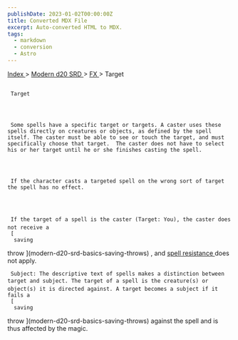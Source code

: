 ```yaml
---
publishDate: 2023-01-02T00:00:00Z
title: Converted MDX File
excerpt: Auto-converted HTML to MDX.
tags:
  - markdown
  - conversion
  - Astro
---
```







[
      Index
     ](-index)
     >
     [
      Modern d20 SRD
     ](modern-d20-srd-index)
     >
     [
      FX
     ](modern-d20-srd-fx-index)
     > Target
    





## 
     Target
    



     Some spells have a specific target or targets. A caster uses these spells directly on creatures or objects, as defined by the spell itself. The caster must be able to see or touch the target, and must specifically choose that target.  The caster does not have to select his or her target until he or she finishes casting the spell.
    



     If the character casts a targeted spell on the wrong sort of target the spell has no effect.
    



     If the target of a spell is the caster (Target: You), the caster does not receive a
     [
      saving
throw
     ](modern-d20-srd-basics-saving-throws)
     , and
     [
      spell
resistance
     ](modern-d20-srd-special-abilities-spell-resistance)
     does not apply.
    



     Subject: The descriptive text of spells makes a distinction between target and subject. The target of a spell is the creature(s) or object(s) it is directed against. A target becomes a subject if it fails a
     [
      saving
throw
     ](modern-d20-srd-basics-saving-throws)
     against the spell and is thus affected by the magic.
    




